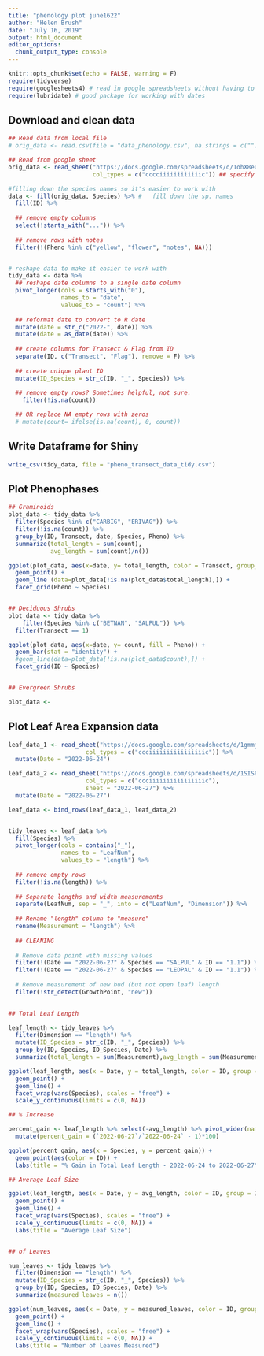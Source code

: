```yaml
---
title: "phenology plot june1622"
author: "Helen Brush"
date: "July 16, 2019"
output: html_document
editor_options: 
  chunk_output_type: console
---
```


```r
knitr::opts_chunk$set(echo = FALSE, warning = F)
require(tidyverse)
require(googlesheets4) # read in google spreadsheets without having to download
require(lubridate) # good package for working with dates 
```

## Download and clean data

```r

## Read data from local file 
# orig_data <- read.csv(file = "data_phenology.csv", na.strings = c(""))

## Read from google sheet
orig_data <- read_sheet("https://docs.google.com/spreadsheets/d/1ohX8eUkBqoMZfytQkxMzWWYJ8GymI-xjPWnkMPsvst4/edit#gid=1013468108",
                        col_types = c("cccciiiiiiiiiiiic")) ## specify what type so that it doesn't read as lists (due to letters and numbers in column)

#filling down the species names so it's easier to work with
data <- fill(orig_data, Species) %>% #   fill down the sp. names
  fill(ID) %>% 
  
  ## remove empty columns
  select(!starts_with("...")) %>% 
  
  ## remove rows with notes
  filter(!(Pheno %in% c("yellow", "flower", "notes", NA))) 


# reshape data to make it easier to work with 
tidy_data <- data %>% 
  ## reshape date columns to a single date column 
  pivot_longer(cols = starts_with("0"), 
               names_to = "date",
               values_to = "count") %>% 
  
  ## reformat date to convert to R date
  mutate(date = str_c("2022-", date)) %>% 
  mutate(date = as_date(date)) %>% 
  
  ## create columns for Transect & Flag from ID
  separate(ID, c("Transect", "Flag"), remove = F) %>% 
  
  ## create unique plant ID
  mutate(ID_Species = str_c(ID, "_", Species)) %>% 
  
  ## remove empty rows? Sometimes helpful, not sure. 
    filter(!is.na(count)) 

  ## OR replace NA empty rows with zeros 
  # mutate(count= ifelse(is.na(count), 0, count))
```


## Write Dataframe for Shiny
```r

write_csv(tidy_data, file = "pheno_transect_data_tidy.csv")
```


## Plot Phenophases

```r

## Graminoids 
plot_data <- tidy_data %>% 
  filter(Species %in% c("CARBIG", "ERIVAG")) %>% 
  filter(!is.na(count)) %>% 
  group_by(ID, Transect, date, Species, Pheno) %>% 
  summarize(total_length = sum(count),
            avg_length = sum(count)/n())

ggplot(plot_data, aes(x=date, y= total_length, color = Transect, group_by = ID)) +
  geom_point() + 
  geom_line (data=plot_data[!is.na(plot_data$total_length),]) + 
  facet_grid(Pheno ~ Species)


## Deciduous Shrubs 
plot_data <- tidy_data %>% 
    filter(Species %in% c("BETNAN", "SALPUL")) %>% 
  filter(Transect == 1)

ggplot(plot_data, aes(x=date, y= count, fill = Pheno)) +
  geom_bar(stat = "identity") + 
  #geom_line(data=plot_data[!is.na(plot_data$count),]) + 
  facet_grid(ID ~ Species)


## Evergreen Shrubs 

plot_data <- 

```


## Plot Leaf Area Expansion data
```r
leaf_data_1 <- read_sheet("https://docs.google.com/spreadsheets/d/1gmmjS6KQjvfT5zol5ZATiZOvcqnpT61T8aG5xzfpbS8/edit#gid=0",
                      col_types = c("ccciiiiiiiiiiiiiiiic")) %>% 
  mutate(Date = "2022-06-24")

leaf_data_2 <- read_sheet("https://docs.google.com/spreadsheets/d/1SIS6g7bWJEU72pyEMWk-sTvrnRtEkkNGe1VIDbkX-Pc/edit#gid=1923665367",
                      col_types = c("ccciiiiiiiiiiiiiiiic"),
                      sheet = "2022-06-27") %>% 
  mutate(Date = "2022-06-27")

leaf_data <- bind_rows(leaf_data_1, leaf_data_2)


tidy_leaves <- leaf_data %>% 
  fill(Species) %>% 
  pivot_longer(cols = contains("_"), 
               names_to = "LeafNum", 
               values_to = "length") %>% 
  
  ## remove empty rows
  filter(!is.na(length)) %>% 
  
  ## Separate lengths and width measurements 
  separate(LeafNum, sep = "_", into = c("LeafNum", "Dimension")) %>% 
  
  ## Rename "length" column to "measure"
  rename(Measurement = "length") %>% 
  
  ## CLEANING
  
  # Remove data point with missing values 
  filter(!(Date == "2022-06-27" & Species == "SALPUL" & ID == "1.1")) %>% 
  filter(!(Date == "2022-06-27" & Species == "LEDPAL" & ID == "1.1")) %>% 
  
  # Remove measurement of new bud (but not open leaf) length
  filter(!str_detect(GrowthPoint, "new"))
  

## Total Leaf Length 

leaf_length <- tidy_leaves %>% 
  filter(Dimension == "length") %>% 
  mutate(ID_Species = str_c(ID, "_", Species)) %>% 
  group_by(ID, Species, ID_Species, Date) %>% 
  summarize(total_length = sum(Measurement),avg_length = sum(Measurement) / n())

ggplot(leaf_length, aes(x = Date, y = total_length, color = ID, group = ID_Species)) + 
  geom_point() + 
  geom_line() + 
  facet_wrap(vars(Species), scales = "free") + 
  scale_y_continuous(limits = c(0, NA))

## % Increase

percent_gain <- leaf_length %>% select(-avg_length) %>% pivot_wider(names_from = Date, values_from = total_length) %>% 
  mutate(percent_gain = (`2022-06-27`/`2022-06-24` - 1)*100)

ggplot(percent_gain, aes(x = Species, y = percent_gain)) + 
  geom_point(aes(color = ID)) + 
  labs(title = "% Gain in Total Leaf Length - 2022-06-24 to 2022-06-27")

## Average Leaf Size 

ggplot(leaf_length, aes(x = Date, y = avg_length, color = ID, group = ID_Species)) + 
  geom_point() + 
  geom_line() + 
  facet_wrap(vars(Species), scales = "free") + 
  scale_y_continuous(limits = c(0, NA)) + 
  labs(title = "Average Leaf Size") 


## of Leaves

num_leaves <- tidy_leaves %>% 
  filter(Dimension == "length") %>% 
  mutate(ID_Species = str_c(ID, "_", Species)) %>% 
  group_by(ID, Species, ID_Species, Date) %>% 
  summarize(measured_leaves = n())

ggplot(num_leaves, aes(x = Date, y = measured_leaves, color = ID, group = ID_Species)) + 
  geom_point() + 
  geom_line() + 
  facet_wrap(vars(Species), scales = "free") + 
  scale_y_continuous(limits = c(0, NA)) + 
  labs(title = "Number of Leaves Measured") 



```



<!-- ## Establish common currency -->
<!-- ```{r} -->

<!--   #converts phenophases to numerical scale -->
<!--   data[data == "BB"] <- 1 -->
<!--   data[data == "LE"] <- 2 -->
<!--   data[data == "LO"] <- 3 -->
<!--   data[data== "mm"] <- 1 -->
<!--   data[data== "mm, T"] <- 1 -->
<!--   data[data== "mm, O"] <- 1 -->
<!--   data[data== "mm, O "] <- 1 -->
<!--   data[data== "flowers"] <- 1 -->
<!--   data[data== "yellow"] <- 1 -->

<!--   #make sure phenophase scale is also numeric -->
<!--   data$Pheno <- as.numeric(unlist(data$Pheno)) -->

<!-- # col should be the column of entered data corresponding to a date -->
<!-- weight <- function(function_data, col) -->
<!-- { -->
<!--   function_data <- data -->

<!--   #makes sure that the data is a numeric -->
<!--   function_data$col <- as.numeric(unlist(function_data$col)) -->

<!--   #creating a weighted column -->
<!--   function_data[col] <- function_data$"Pheno" * function_data$col -->

<!--   column_obj <- function_data$col -->

<!--   return(function_data %>% group_by(Species)  %>% summarise(date= mean(col, na.rm = TRUE))) -->
<!-- } -->


<!-- data$"X06.13" -->

<!-- weight(data, "X06.13") -->


<!-- data["X06.09"] <- as.numeric(unlist(data["X06.09"])) -->
<!-- data["X06.13"] <- as.numeric(unlist(data["X06.13"])) -->
<!-- data["X06.15"] <- as.numeric(unlist(data["X06.15"])) -->

<!-- #converting phenophases into numerics to create a weighted average. There's -->
<!-- #most certainly a better way to do this -->
<!-- data[data == "BB"] <- 1 -->
<!-- data[data == "LE"] <- 2 -->
<!-- data[data == "LO"] <- 3 -->
<!-- data[data== "mm"] <- 1 -->
<!-- data[data== "mm, T"] <- 1 -->
<!-- data[data== "mm, O"] <- 1 -->
<!-- data[data== "mm, O "] <- 1 -->
<!-- data[data== "flowers"] <- 1 -->
<!-- data[data== "yellow"] <- 1 -->

<!-- data["Pheno"] <- as.numeric(unlist(data["Pheno"])) -->

<!-- #creating a weighted column -->
<!-- data["weighted1"] <- data["Pheno"] * data["X06.09"] -->
<!-- data["weighted2"] <- data["Pheno"] * data["X06.13"] -->
<!-- data["weighted3"] <- data["Pheno"] * data["X06.15"] -->

<!-- #taking the average of the weighted phenophase data for each species -->
<!-- data1 <- data %>% group_by(Species)  %>% summarise("609" = mean(weighted1, na.rm = TRUE)) -->
<!-- data2 <- data %>% group_by(Species)  %>% summarise("613" = mean(weighted2, na.rm = TRUE)) -->
<!-- data3 <- data %>% group_by(Species)  %>% summarise("615" = mean(weighted3, na.rm = TRUE)) -->

<!-- plot_data <- cbind.data.frame(data1, data2$`613`, data3$`615`) -->
<!-- names(plot_data)[3] <- "613" -->
<!-- names(plot_data)[4] <- "615" -->

<!-- df <- pivot_longer(plot_data, cols = c("609", "613", "615"), names_to= c("date")) -->
<!-- ?pivot_longer -->

<!-- # make a function that takes in df, column name, and apply it to each of the columns -->


<!-- #make another column that has numbers for each phenophase e.g. 1 for BB... -->
<!-- # then multiply entrywise by observations to weight them, then take the average -->
<!-- # (either divide by sum of leaves etc or just by rows -- probably just rows) -->

<!-- #want to get data grouped by species, then by pheno, so all of the phenophase -->
<!-- #observations for each species are grouped together. Then make another column -->
<!-- #that has the averages for each date and each phenophase -->

<!-- ``` -->

<!-- ```{r} -->
<!-- library(dplyr) -->
<!-- library(tidyr) -->
<!-- orig_data <- read.csv(file = "phenology621.csv", na.strings = c("")) -->

<!-- #filling down the species names so it's easier to work with -->
<!-- data <- fill(orig_data, Species) -->

<!-- #converting phenophases into numerics to create a weighted average. There's -->
<!-- #most certainly a better way to do this -->
<!-- data[data == "BB"] <- 1 -->
<!-- data[data == "LE"] <- 2 -->
<!-- data[data == "LO"] <- 3 -->
<!-- data[data== "mm"] <- 1 -->
<!-- data[data== "mm, T"] <- 1 -->
<!-- data[data== "mm, O"] <- 1 -->
<!-- data[data== "mm, O "] <- 1 -->
<!-- data[data== "flowers"] <- 1 -->
<!-- data[data== "yellow"] <- 1 -->
<!-- data[data == "notes"] <- 0 -->

<!-- #convert columns to numeric -->
<!-- names(data)[startsWith(names(data),"X")] <- as.numeric(unlist(names(data)[startsWith(names(data),"X")])) -->

<!-- data["X06.09"] <- as.numeric(unlist(data["X06.09"])) -->
<!-- data["X06.13"] <- as.numeric(unlist(data["X06.13"])) -->
<!-- data["X06.15"] <- as.numeric(unlist(data["X06.15"])) -->
<!-- data["X6.16"] <- as.numeric(unlist(data["X6.16"])) -->
<!-- data["X6.18"] <- as.numeric(unlist(data["X6.18"])) -->
<!-- data["X6.20"] <- as.numeric(unlist(data["X6.20"])) -->

<!-- #make sure phenophase scale is also numeric -->
<!-- data$Pheno <- as.numeric(unlist(data$Pheno)) -->

<!-- #subset useful columns -->
<!-- data <- select() -->

<!-- #pivot longer first! Figure out a way to get all of the date columns -- select function! -->
<!-- data <- pivot_longer(data, cols = names(data)[starts_with("X")], names_to= c("date")) -->

<!-- #creates a weighted column -->
<!-- data <- mutate(data, weighted = Pheno*value) -->

<!-- #gets rid of now unneeded columns -->
<!-- data <- select(data, Species, date, weighted) -->

<!-- plot <- data %>% group_by(Species,date)%>% summarise_if(is.numeric, mean, na.rm = TRUE) -->
<!-- ``` -->


<!-- # Plot by Transect -->
<!-- ```{r} -->
<!-- library(dplyr) -->
<!-- library(tidyr) -->
<!-- orig_data <- read.csv(file = "phenology621.csv", na.strings = c("")) -->

<!-- #filling down the species names so it's easier to work with -->
<!-- data <- fill(orig_data, Species) -->

<!-- #converting phenophases into numerics to create a weighted average. There's -->
<!-- #most certainly a better way to do this -->
<!-- data[data == "BB"] <- 1 -->
<!-- data[data == "LE"] <- 2 -->
<!-- data[data == "LO"] <- 3 -->
<!-- data[data== "mm"] <- 1 -->
<!-- data[data== "mm, T"] <- 1 -->
<!-- data[data== "mm, O"] <- 1 -->
<!-- data[data== "mm, O "] <- 1 -->
<!-- data[data== "flowers"] <- 1 -->
<!-- data[data== "yellow"] <- 1 -->
<!-- data[data == "notes"] <- 0 -->

<!-- #convert columns to numeric -->
<!-- data["X06.09"] <- as.numeric(unlist(data["X06.09"])) -->
<!-- data["X06.13"] <- as.numeric(unlist(data["X06.13"])) -->
<!-- data["X06.15"] <- as.numeric(unlist(data["X06.15"])) -->
<!-- data["X6.16"] <- as.numeric(unlist(data["X6.16"])) -->
<!-- data["X6.18"] <- as.numeric(unlist(data["X6.18"])) -->
<!-- data["X6.20"] <- as.numeric(unlist(data["X6.20"])) -->

<!-- #make sure phenophase scale is also numeric -->
<!-- data$Pheno <- as.numeric(unlist(data$Pheno)) -->

<!-- #pivot longer first! Figure out a way to get all of the date columns -- select function! -->
<!-- data <- data %>%  pivot_longer(cols = names(data)[starts_with("X")], names_to= c("date")) -->

<!-- plot2 <- data %>% group_by(Species,date, ID)%>% summarise_if(is.numeric, mean, na.rm = TRUE) -->

<!-- plot2$ID <- as.numeric(plot2$ID) -->
<!-- plot2["transect"] <- floor(plot2$ID) -->


<!-- ``` -->

<!-- ## Plots -->

<!-- You can also embed plots, for example: -->

<!-- ```{r} -->
<!-- library(ggplot2) -->
<!-- graph <- ggplot(plot2, aes(x=date, y = weighted, color=factor(Species))) + geom_point() -->
<!-- graph + facet_grid(transect ~ .) -->
<!-- ``` -->


